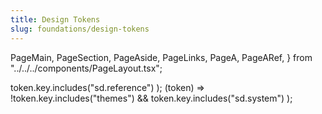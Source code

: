 ```yaml
---
title: Design Tokens
slug: foundations/design-tokens
---
```



  PageMain,
  PageSection,
  PageAside,
  PageLinks,
  PageA,
  PageARef,
} from "../../../components/PageLayout.tsx";

  token.key.includes("sd.reference")
);
  (token) => !token.key.includes("themes") && token.key.includes("sd.system")
);

<PageHeader>
  <IndexPageHeader
    illustType="A"
    title={"Design Tokens"}
    description={
      "デザイントークンはデザインシステムを構成する最小単位です。デザインと開発でデザイントークンを共有することで、Single Source of Truthを実現します。"
    }
  />
</PageHeader>
<PageMain gridColumn={"span 8"}>
  <PageSection>
    <TokenList tokens={systemTokens} client:load />
  </PageSection>
</PageMain>

